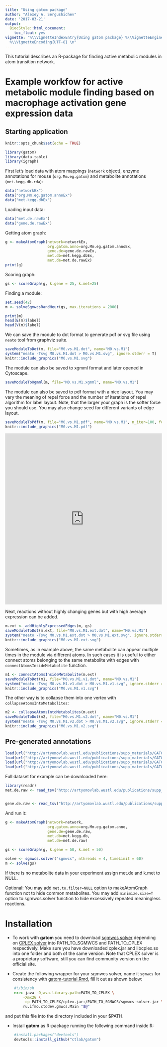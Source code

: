```yaml
---
title: "Using gatom package"
author: "Alexey A. Sergushichev"
date: '2017-03-21'
output:
  BiocStyle::html_document:
    toc_float: yes
vignette: "%\\VignetteIndexEntry{Using gatom package} %\\VignetteEngine{knitr::rmarkdown}
  %\\VignetteEncoding{UTF-8} \n"
---
```


This tutorial describes an R-package for finding active metabolic modules in atom transition network.

# Example workfow for active metabolic module finding based on macrophage activation gene expression data

## Starting application

```r
knitr::opts_chunk$set(echo = TRUE)
```

```r
library(gatom)
library(data.table)
library(igraph)
```

First let's load data with atom mappings (`network` object),
enzyme annotations for mouse (`org.Mm.eg.gatom`)
and metabolite annotations (`met.kegg.db.rda`):

```r
data("networkEx")
data("org.Mm.eg.gatom.annoEx")
data("met.kegg.dbEx")
```

Loading input data:

```r
data("met.de.rawEx")
data("gene.de.rawEx")
```

Getting atom graph:

```r
g <- makeAtomGraph(network=networkEx, 
                   org.gatom.anno=org.Mm.eg.gatom.annoEx, 
                   gene.de=gene.de.rawEx,
                   met.db=met.kegg.dbEx, 
                   met.de=met.de.rawEx)
print(g)
```

Scoring graph:

```r
gs <- scoreGraph(g, k.gene = 25, k.met=25)
```

Finding a module:

```r
set.seed(42)
m <- solveSgmwcsRandHeur(gs, max.iterations = 2000)
```

```r
print(m)
head(E(m)$label)
head(V(m)$label)
```

We can save the module to dot format to generate pdf or svg file using `neato`
tool from graphviz suite.

```r
saveModuleToDot(m, file="M0.vs.M1.dot", name="M0.vs.M1")
system("neato -Tsvg M0.vs.M1.dot > M0.vs.M1.svg", ignore.stderr = T)
knitr::include_graphics("M0.vs.M1.svg")
```

The module can also be saved to xgmml format and later opened in Cytoscape.

```r
saveModuleToXgmml(m, file="M0.vs.M1.xgmml", name="M0.vs.M1")
```

The module can also be saved to pdf format with a nice layout.
You may vary the meaning of repel force and the number of iterations of repel algorithm for label layout. Note, that the larger your graph is the softer force you should use. 
You may also change seed for different variants of edge layout.

```r
saveModuleToPdf(m, file="M0.vs.M1.pdf", name="M0.vs.M1", n_iter=100, force=1e-5, seed=1)
knitr::include_graphics("M0.vs.M1.pdf")
```

<embed src="https://rawgit.com/ctlab/gatom/master/inst/M0.vs.M1.pdf" width="100%" height="550px" type="application/pdf">

Next, reactions without highly changing genes but with high average 
expression can be added.

```r
m.ext <- addHighlyExpressedEdges(m, gs)
saveModuleToDot(m.ext, file="M0.vs.M1.ext.dot", name="M0.vs.M1")
system("neato -Tsvg M0.vs.M1.ext.dot > M0.vs.M1.ext.svg", ignore.stderr = T)
knitr::include_graphics("M0.vs.M1.ext.svg")
```

Sometimes, as in example above, the same metabolite can appear multiple 
times in the module via different atoms. In such cases it is useful
to either connect atoms belonging to the same metabolite with edges
with `connectAtomsInsideMetabolite` function.

```r
m1 <- connectAtomsInsideMetabolite(m.ext)
saveModuleToDot(m1, file="M0.vs.M1.v1.dot", name="M0.vs.M1")
system("neato -Tsvg M0.vs.M1.v1.dot > M0.vs.M1.v1.svg", ignore.stderr = T)
knitr::include_graphics("M0.vs.M1.v1.svg")
```

The other way is to collapse them into one vertex with `collapseAtomsIntoMetabolites`:

```r
m2 <- collapseAtomsIntoMetabolites(m.ext)
saveModuleToDot(m2, file="M0.vs.M1.v2.dot", name="M0.vs.M1")
system("neato -Tsvg M0.vs.M1.v2.dot > M0.vs.M1.v2.svg", ignore.stderr = T)
knitr::include_graphics("M0.vs.M1.v2.svg")
```


## Pre-generated annotations

```r
load(url("http://artyomovlab.wustl.edu/publications/supp_materials/GATOM/network.rda"))
load(url("http://artyomovlab.wustl.edu/publications/supp_materials/GATOM/org.Mm.eg.gatom.anno.rda"))
load(url("http://artyomovlab.wustl.edu/publications/supp_materials/GATOM/org.Hs.eg.gatom.anno.rda"))
load(url("http://artyomovlab.wustl.edu/publications/supp_materials/GATOM/met.kegg.db.rda"))
```

Full dataset for example can be downloaded here:

```r
library(readr)
met.de.raw <- read_tsv("http://artyomovlab.wustl.edu/publications/supp_materials/GAM/Ctrl.vs.MandLPSandIFNg.met.de.tsv.gz")


gene.de.raw <- read_tsv("http://artyomovlab.wustl.edu/publications/supp_materials/GAM/Ctrl.vs.MandLPSandIFNg.gene.de.tsv.gz")

```

And run it:

```r
g <- makeAtomGraph(network=network, 
                   org.gatom.anno=org.Mm.eg.gatom.anno, 
                   gene.de=gene.de.raw,
                   met.db=met.kegg.db, 
                   met.de=met.de.raw)

gs <- scoreGraph(g, k.gene = 50, k.met = 50)

solve <- sgmwcs.solver("sgmwcs", nthreads = 4, timeLimit = 60) 
m <- solve(gs)
```

If there is no metabolite data in your experiment assign met.de and k.met to NULL.

Optional:
You may add `met.to.filter=NULL` option to makeAtomGraph function not to hide common metabolites.
You may add `minimize.size=T` option to sgmwcs.solver function to hide excessively repeated meaningless reactions.
 
# Installation
 
 * To work with **gatom** you need to download [sgmwcs solver](https://github.com/ctlab/sgmwcs-solver/releases) depending on [CPLEX solver](https://www.ibm.com/uk-en/marketplace/ibm-ilog-cplex) into PATH_TO_SGMWCS and PATH_TO_CPLEX respectively. Make sure you have downloaded cplex.jar and libcplex.so into one folder and both of the same version. Note that CPLEX solver is a proprietary software, still you can find community version on the official site.

* Create the following wrapper for your sgmwcs solver, name it `sgmwcs` for consistency with [gatom-tutorial.Rmd](https://github.com/ctlab/gatom/blob/master/vignettes/gatom-tutorial.Rmd#pre-generated-annotations), fill it out as shown below:
```bash
    #!/bin/sh
    exec java -Djava.library.path=PATH_TO_CPLEX \
        -Xmx2G \
        -cp PATH_TO_CPLEX/cplex.jar:/PATH_TO_SGMWCS/sgmwcs-solver.jar \
        ru.ifmo.ctddev.gmwcs.Main "$@"
```
    
and put this file into the directory included in your $PATH.

* Install **gatom** as R-package running the following command inside R:
```R
    #install.packages("devtools")
    devtools::install_github("ctlab/gatom")
```

